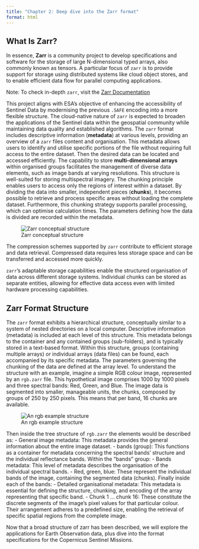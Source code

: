 ---
title: "Chapter 2: Deep dive into the Zarr format"
format: html
---
::: {.justify}

# What Is Zarr?

In essence, **Zarr** is a community project to develop specifications and software for the storage of large N-dimensional typed arrays, also commonly known as tensors. A particular focus of `zarr` is to provide support for storage using distributed systems like cloud object stores, and to enable efficient data flow for parallel computing applications.

::: {.callout-note}
Note: To check in-depth `zarr`, visit the [Zarr Documentation](https://zarr.dev/)
:::

This project aligns with ESA's objective of enhancing the accessibility of Sentinel Data by modernising the previous `.SAFE` encoding into a more flexible structure. The cloud-native nature of  `zarr` is expected to broaden the applications of the Sentinel data within the geospatial community while maintaining data quality and established algorithms.
The `zarr` format includes descriptive information (**metadata**) at various levels, providing an overview of a `zarr` files content and organisation. This metadata allows users to identify and utilise specific portions of the file without requiring full access to the entire dataset. Then the desired data can be located and accessed efficiently.
The capability to store **multi-dimensional arrays** within organised groups facilitates the management of diverse data elements, such as image bands at varying resolutions. This structure is well-suited for storing multispectral imagery.
The chunking principle enables users to access only the regions of interest within a dataset. By dividing the data into smaller, independent pieces (**chunks**), it becomes possible to retrieve and process specific areas without loading the complete dataset. Furthermore, this chunking strategy supports parallel processing, which can optimise calculation times. The parameters defining how the data is divided are recorded within the metadata.

![Zarr conceptual structure](img/zarr_str.jpg){fig-align="center"}

The compression schemes supported by `zarr` contribute to efficient storage and data retrieval. Compressed data requires less storage space and can be transferred and accessed more quickly.

`zarr`'s adaptable storage capabilities enable the structured organisation of data across different storage systems. Individual chunks can be stored as separate entities, allowing for effective data access even with limited hardware processing capabilities.

## Zarr Format Structure

The `zarr` format exhibits a hierarchical structure, conceptually similar to a system of nested directories on a local computer.
Descriptive information (metadata) is included at each level of this structure. This metadata belongs to the container and any contained groups (sub-folders), and is typically stored in a text-based format.
Within this structure, groups (containing multiple arrays) or individual arrays (data files) can be found, each accompanied by its specific metadata. The parameters governing the chunking of the data are defined at the array level.
To understand the structure with an example, imagine a simple RGB colour image, represented by an `rgb.zarr` file. This hypothetical image comprises 1000 by 1000 pixels and three spectral bands: Red, Green, and Blue. The image data is segmented into smaller, manageable units, the chunks, composed by groups of 250 by 250 pixels. 
This means that per band, 16 chunks are available. 

![An rgb example structure](img/rgb_zarr.jpg){fig-align="center"}

Then inside the tree structure of `rgb.zarr` the elements would be described as:
- General image metadata: This metadata provides the general information about the entire image dataset.
- bands (group): This functions as a container for metadata concerning the spectral bands' structure and the individual reflectance bands.
Within the "bands" group:
- Bands metadata: This level of metadata describes the organisation of the individual spectral bands.
- Red, green, blue: These represent the individual bands of the image, containing the segmented data (chunks).
Finally inside each of the bands:
- Detailed organisational metadata: This metadata is essential for defining the structure, chunking, and encoding of the array representing that specific band.
- Chunk 1 ... chunk 16: These constitute the discrete segments of the image's pixel values for that particular colour. Their arrangement adheres to a predefined size, enabling the retrieval of specific spatial regions from the complete image.

Now that a broad structure of zarr has been described, we will explore the applications for Earth Observation data, plus dive into the format specifications for the Copernicus Sentinel Missions.

:::